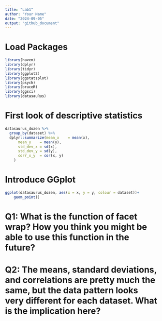 ---
title: "Lab1"
author: "Your Name"
date: "2024-09-05"
output: "github_document"
---

# Load Packages
```{r}

library(haven)
library(dplyr)
library(tidyr)
library(ggplot2)
library(ggstatsplot)
library(psych)
library(bruceR)
library(ggsci)
library(datasauRus)

```

# First look of descriptive statistics 
```{r}

datasaurus_dozen %>% 
  group_by(dataset) %>%
  dplyr::summarize(mean_x    = mean(x),
      mean_y    = mean(y),
      std_dev_x = sd(x),
      std_dev_y = sd(y),
      corr_x_y  = cor(x, y)
    )


```

# Introduce GGplot
```{r}

ggplot(datasaurus_dozen, aes(x = x, y = y, colour = dataset))+
    geom_point()


```


# Q1: What is the function of facet wrap? How you think you might be able to use this function in the future?




# Q2: The means, standard deviations, and correlations are pretty much the same, but the data pattern looks very different for each dataset. What is the implication here? 